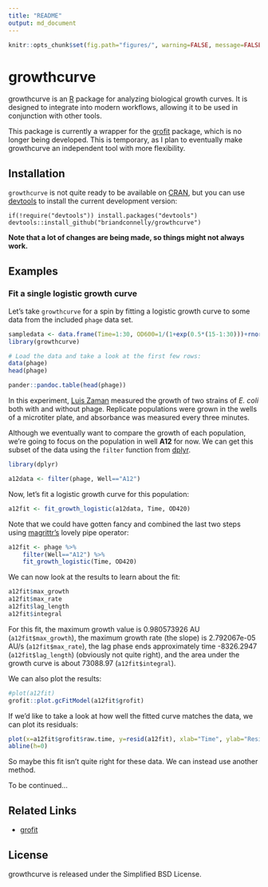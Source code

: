 ```yaml
---
title: "README"
output: md_document
---
```


```r
knitr::opts_chunk$set(fig.path="figures/", warning=FALSE, message=FALSE, error=FALSE)
``` 

# growthcurve

growthcurve is an [R](http://r-project.org) package for analyzing biological growth curves.
It is designed to integrate into modern workflows, allowing it to be used in conjunction with other tools.

This package is currently a wrapper for the [grofit](http://cran.r-project.org/web/packages/grofit/index.html) package, which is no longer being developed.
This is temporary, as I plan to eventually make growthcurve an independent tool with more flexibility.


## Installation

`growthcurve` is not quite ready to be available on [CRAN](http://cran.r-project.org), but you can use [devtools](http://cran.r-project.org/web/packages/devtools/index.html) to install the current development version:

    if(!require("devtools")) install.packages("devtools")
    devtools::install_github("briandconnelly/growthcurve")

**Note that a lot of changes are being made, so things might not always work.**


## Examples

### Fit a single logistic growth curve

Let's take `growthcurve` for a spin by fitting a logistic growth curve to some data from the included `phage` data set.

```r
sampledata <- data.frame(Time=1:30, OD600=1/(1+exp(0.5*(15-1:30)))+rnorm(30)/20)
library(growthcurve)

# Load the data and take a look at the first few rows:
data(phage)
head(phage)
```

```r
pander::pandoc.table(head(phage))
```

In this experiment, [Luis Zaman](http://luis.labfab.cc) measured the growth of two strains of *E. coli* both with and without phage. Replicate populations were grown in the wells of a microtiter plate, and absorbance was measured every three minutes.

Although we eventually want to compare the growth of each population, we're going to focus on the population in well **A12** for now. We can get this subset of the data using the `filter` function from [dplyr](http://cran.r-project.org/web/packages/dplyr/index.html).

```r
library(dplyr)

a12data <- filter(phage, Well=="A12")
```

Now, let's fit a logistic growth curve for this population:

```r
a12fit <- fit_growth_logistic(a12data, Time, OD420)
```

Note that we could have gotten fancy and combined the last two steps using [magrittr's](http://cran.r-project.org/web/packages/magrittr/index.html) lovely pipe operator:

```r
a12fit <- phage %>%
    filter(Well=="A12") %>%
    fit_growth_logistic(Time, OD420)
```

We can now look at the results to learn about the fit:
```r
a12fit$max_growth
a12fit$max_rate
a12fit$lag_length
a12fit$integral
```

For this fit, the maximum growth value is 0.980573926 AU (`a12fit$max_growth`), the maximum growth rate (the slope) is 2.792067e-05 AU/s (`a12fit$max_rate`), the lag phase ends approximately time -8326.2947 (`a12fit$lag_length`) (obviously not quite right), and the area under the growth curve is about 73088.97 (`a12fit$integral`).

We can also plot the results:

```r
#plot(a12fit)
grofit::plot.gcFitModel(a12fit$grofit)
```

If we'd like to take a look at how well the fitted curve matches the data, we can plot its residuals:

```r
plot(x=a12fit$grofit$raw.time, y=resid(a12fit), xlab="Time", ylab="Residuals")
abline(h=0)
```

So maybe this fit isn't quite right for these data. We can instead use another method.

To be continued...

## Related Links
* [grofit](http://cran.r-project.org/web/packages/grofit/index.html)


## License

growthcurve is released under the Simplified BSD License.
